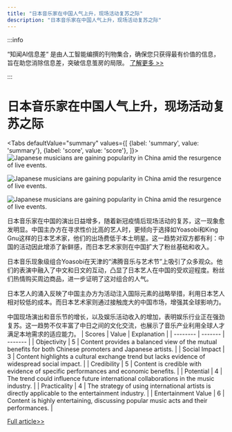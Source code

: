 ```yaml
---
title: "日本音乐家在中国人气上升，现场活动复苏之际"
description: "日本音乐家在中国人气上升，现场活动复苏之际"
---
```



:::info

“知闻AI信息差“ 是由人工智能编撰的刊物集合，确保您只获得最有价值的信息，旨在助您消除信息差，突破信息茧房的局限。  [了解更多 >>](/)

:::

# 日本音乐家在中国人气上升，现场活动复苏之际


<Tabs
	defaultValue="summary"
	values={[
	{label: 'summary', value: 'summary'},
	{label: 'score', value: 'score'},
]}>
<TabItem value="summary">
<img
  src="https://image.informedainews.com/2024/06/Ent-574-1717983530-0.jpg"
  alt="Japanese musicians are gaining popularity in China amid the resurgence of live events."
/>

<img
  src="https://image.informedainews.com/2024/06/Ent-n8E-1717983530-1.jpg"
  alt="Japanese musicians are gaining popularity in China amid the resurgence of live events."
/>

<img
  src="https://image.informedainews.com/2024/06/Ent-xXv-1717983530-2.jpg"
  alt="Japanese musicians are gaining popularity in China amid the resurgence of live events."
/>



日本音乐家在中国的演出日益增多，随着新冠疫情后现场活动的复苏，这一现象愈发明显。中国主办方在寻求性价比高的艺人时，更倾向于选择如Yoasobi和King Gnu这样的日本艺术家，他们的出场费低于本土明星。这一趋势对双方都有利：中国的活动因此增添了新鲜感，而日本艺术家则在中国扩大了粉丝基础和收入。

日本音乐现象级组合Yoasobi在天津的“沸腾音乐与艺术节”上吸引了众多观众。他们的表演中融入了中文和日文的互动，凸显了日本艺人在中国的受欢迎程度。粉丝们热情购买周边商品，进一步证明了这对组合的人气。

日本艺人的涌入反映了中国主办方为活动注入国际元素的战略举措，利用日本艺人相对较低的成本。而日本艺术家则通过接触庞大的中国市场，增强其全球影响力。

中国现场演出和音乐节的增长，以及娱乐活动收入的增加，表明娱乐行业正在强劲复苏。这一趋势不仅丰富了中日之间的文化交流，也展示了音乐产业利用全球人才满足本地需求的适应能力。
</TabItem>
<TabItem value="score">
	| Scores     | Value   | Explanation |
	| -------- | ------- | ------- |
	| Objectivity  | 5    | Content provides a balanced view of the mutual benefits for both Chinese promoters and Japanese artists.    |
	| Social Impact | 3     | Content highlights a cultural exchange trend but lacks evidence of widespread social impact.    |
	| Credibility    | 5    | Content is credible with evidence of specific performances and economic benefits.    |
	| Potential    | 4    | The trend could influence future international collaborations in the music industry.    |
	| Practicality    | 4    | The strategy of using international artists is directly applicable to the entertainment industry.    |
	| Entertainment Value    | 6    | Content is highly entertaining, discussing popular music acts and their performances.    |
</TabItem>
</Tabs>

[Full article>>](https://asia.nikkei.com/Business/Media-Entertainment/More-Japanese-musicians-perform-in-China-as-live-events-return)
